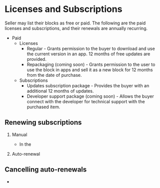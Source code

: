 # Licenses and Subscriptions

Seller may list their blocks as free or paid. 
The following are the paid licenses and subscriptions, and their renewals are annually recurring.
* Paid 
  * Licenses
    * Regular - Grants permission to the buyer to download and use the current version in an app. 12 months of free updates are provided.
    * Repackaging (coming soon) - Grants permission to the user to  use the block in apps and sell it as a new block for 12 months from the date of purchase.
  * Subscriptions
    * Updates subscription package - Provides the buyer with an additional 12 months of updates.
    * Developer support package (coming soon) - Allows the buyer connect with the developer for technical support with the purchased item.

## Renewing subscriptions

 1. Manual
    * In the
 
 2. Auto-renewal

## Cancelling auto-renewals
 
  *

